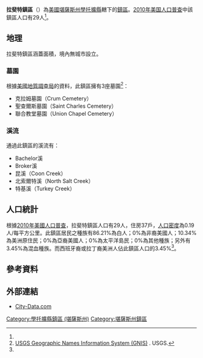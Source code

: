 {{noteTA
|G1=USState
|1=zh-hans:肖托夸; zh-hant:學托擴;
}}
{{Infobox settlement
|official_name = 拉斐特鎮區
|native_name = Lafayette Township
|settlement_type = 鎮區
|image_map = Map highlighting Lafayette Township, Chautauqua County, Kansas.svg
|map_caption = 拉斐特鎮區在學托擴縣的位置
|coordinates_display = inline,title
|coordinates_region = US-KS
|subdivision_type = [[世界政區索引|國家]]
|subdivision_name = [[美国|美国]]
|subdivision_type1 = [[美國行政區劃|州]]
|subdivision_name1 = [[堪薩斯州|堪薩斯州]]
|subdivision_type2 = [[堪薩斯州行政區劃|縣]]
|subdivision_name2 = [[學托擴縣_(堪薩斯州)|學托擴縣]]
|area_total_km2 = 155.89
|area_land_km2 = 153.39
|area_water_km2 = 2.5
|area_total_sq_mi =
|area_land_sq_mi =
|area_water_sq_mi =
|area_water_percent = 1.6
|population_as_of = [[2010年美国人口普查|2010]]
|population_footnotes = <ref name="Census 2010">{{cite web| url=http://factfinder2.census.gov| title=Race, Hispanic or Latino, Age, and Housing Occupancy: 2010 Census Redistricting Data, Lafayette township, Chautauqua County, Kansas| publisher=U.S. Census Bureau, American FactFinder 2| accessdate=2016-05-10| archive-date=2013-09-11| archive-url=https://web.archive.org/web/20130911234518/http://factfinder2.census.gov/| dead-url=no}}</ref>
|population_total = 29
|population_density_km2 = auto
|elevation_footnotes = 
|elevation_m = 298
|elevation_ft = 978
|latd = 37
|latm = 14
|lats = 30
|latNS = N
|longd = 96
|longm = 09
|longs = 51
|longEW = W
|postal_code_type =
|postal_code = 
|blank_name = [[聯邦資料處理標準|FIPS編碼]]
|blank_info = 20-37650
|blank1_name = [[地名信息系统|GNIS]] ID
|blank1_info = [http://geonames.usgs.gov/pls/gnispublic/f?p=gnispq:3:::NO::P3_FID:0469523 0469523]
|website = 
|footnotes = 
}}

'''拉斐特鎮區'''（{{lang-en|'''Lafayette Township'''}}）為[[美國|美國]][[堪薩斯州|堪薩斯州]][[學托擴縣_(堪薩斯州)|學托擴縣]]轄下的[[行政鎮區|鎮區]]。[[2010年美国人口普查|2010年美国人口普查]]中該鎮區人口有29人<ref name="Census 2010"/>。

==地理==
拉斐特鎮區涵蓋面積{{convert|155.89|km2|sqmi}}，境內無城市設立。

===墓園===
根據[[美國地質調查局|美國地質調查局]]的資料，此鎮區擁有3座墓園<ref>[http://geonames.usgs.gov/domestic/index.html USGS Geographic Names Information System (GNIS)] {{Wayback|url=http://geonames.usgs.gov/domestic/index.html |date=20190428150204 }}. USGS.</ref>：
*克拉姆墓園（Crum Cemetery）
*聖查爾斯墓園（Saint Charles Cemetery）
*聯合教堂墓園（Union Chapel Cemetery）

===溪流===
通過此鎮區的溪流有：
*Bachelor溪
*Broker溪
*昆溪（Coon Creek）
*北索爾特溪（North Salt Creek）
*特基溪（Turkey Creek）

==人口統計==
根據[[2010年美國人口普查|2010年美國人口普查]]，拉斐特鎮區人口有29人，住房37戶，[[人口密度|人口密度]]為0.19人/每平方公里。此鎮區居民之種族有86.21%為白人；0%為非裔美國人；10.34%為美洲原住民；0%為亞裔美國人；0%為太平洋島民；0%為其他種族；另外有3.45%為混血種族。而西班牙裔或拉丁裔美洲人佔此鎮區人口的3.45%<ref name="Census 2010"/>。

==參考資料==
{{reflist}}

==外部連結==
*[http://www.city-data.com/township/Lafayette-Chautauqua-KS.html City-Data.com] {{Wayback|url=http://www.city-data.com/township/Lafayette-Chautauqua-KS.html |date=20190719131527 }}

{{學托擴縣 (堪薩斯州)}}

{{DEFAULTSORT:Lafayette}}
[[Category:學托擴縣鎮區_(堪薩斯州)|Category:學托擴縣鎮區 (堪薩斯州)]]
[[Category:堪薩斯州鎮區|Category:堪薩斯州鎮區]]